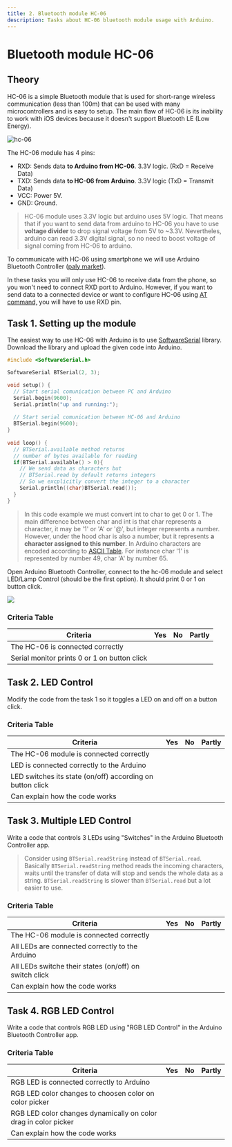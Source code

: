 ---
title: 2. Bluetooth module HC-06
description: Tasks about HC-06 bluetooth module usage with Arduino.
---
# Bluetooth module HC-06

## Theory

HC-06 is a simple Bluetooth module that is used for short-range wireless communication (less than 100m) that can be used with many microcontrollers and is easy to setup. The main flaw of HC-06 is its inability to work with iOS devices because it doesn't support Bluetooth LE (Low Energy).

![hc-06](/images/hc-06.bmp)

The HC-06 module has 4 pins:
* RXD: Sends data **to Arduino from HC-06**. 3.3V logic. (RxD = Receive Data)
* TXD: Sends data **to HC-06 from Arduino**. 3.3V logic (TxD = Transmit Data)
* VCC: Power 5V.
* GND: Ground.

> HC-06 module uses 3.3V logic but arduino uses 5V logic. That means that if you want to send data from arduino to HC-06 you have to use **voltage divider** to drop signal voltage from 5V to ~3.3V. Nevertheles, arduino can read 3.3V digital signal, so no need to boost voltage of signal coming from HC-06 to arduino.

To communicate with HC-06 using smartphone we will use Arduino Bluetooth Controller ([paly market](https://play.google.com/store/apps/details?id=com.giumig.apps.bluetoothserialmonitor)).

In these tasks you will only use HC-06 to receive data from the phone, so you won't need to connect RXD port to Arduino. However, if you want to send data to a connected device or want to configure HC-06 using [AT command,](https://www.instructables.com/AT-command-mode-of-HC-05-Bluetooth-module/) you will have to use RXD pin.

## Task 1. Setting up the module

The easiest way to use HC-06 with Arduino is to use [SoftwareSerial](https://docs.arduino.cc/learn/built-in-libraries/software-serial/) library. Download the library and upload the given code into Arduino. 

```c++
#include <SoftwareSerial.h>

SoftwareSerial BTSerial(2, 3);

void setup() {
  // Start serial comunication between PC and Arduino
  Serial.begin(9600);
  Serial.println("up and running:");
  
  // Start serial comunication between HC-06 and Arduino
  BTSerial.begin(9600);
}
  
void loop() {
  // BTSerial.available method returns
  // number of bytes available for reading
  if(BTSerial.available() > 0){
    // We send data as characters but 
    // BTSerial.read by default returns integers
    // So we excplicitly convert the integer to a character
    Serial.println((char)BTSerial.read());
  }
}
```

> In this code example we must convert int to char to get 0 or 1. The main difference between char and int is that char represents a character, it may be '1' or 'A' or '@', but integer represents a number. However, under the hood char is also a number, but it represents **a character assigned to this number**. In Arduino characters are encoded according to [ASCII Table](https://www.techonthenet.com/ascii/chart.php). For instance char '1' is represented by number 49, char 'A' by number 65.

Open Arduino Bluetooth Controller, connect to the hc-06 module and select LED/Lamp Control (should be the first option). It should print 0 or 1 on button click.

![](/images/bluetooth-controll-led.png)

### Criteria Table

|       Criteria                               | Yes | No | Partly |
| -------------------------------------------- | --- | -- | ------ |
| The HC-06 is connected correctly             |     |    |        |
| Serial monitor prints 0 or 1 on button click |     |    |        |


## Task 2. LED Control

Modify the code from the task 1 so it toggles a LED on and off on a button click.

### Criteria Table

|       Criteria                                               | Yes | No | Partly |
| ------------------------------------------------------------ | --- | -- | ------ |
| The HC-06 module is connected correctly                      |     |    |        |
| LED is connected correctly to the Arduino                    |     |    |        |
| LED switches its state (on/off) according on button click    |     |    |        |
| Can explain how the code works                               |     |    |        |

## Task 3. Multiple LED Control

Write a code that controls 3 LEDs using "Switches" in the Arduino Bluetooth Controller app.

> Consider using `BTSerial.readString` instead of `BTSerial.read`. Basically `BTSerial.readString` method reads the incoming characters, waits until the transfer of data will stop and sends the whole data as a string. `BTSerial.readString` is slower than `BTSerial.read` but a lot easier to use. 

### Criteria Table

|       Criteria                                               | Yes | No | Partly |
| ------------------------------------------------------------ | --- | -- | ------ |
| The HC-06 module is connected correctly                      |     |    |        |
| All LEDs are connected correctly to the Arduino              |     |    |        |
| All LEDs switche their states (on/off) on switch click       |     |    |        |
| Can explain how the code works                               |     |    |        |

## Task 4. RGB LED Control

Write a code that controls RGB LED using "RGB LED Control" in the Arduino Bluetooth Controller app.

### Criteria Table

|       Criteria                                                  | Yes | No | Partly |
| --------------------------------------------------------------- | --- | -- | ------ |
| RGB LED is connected correctly to Arduino                       |     |    |        |
| RGB LED color changes to choosen color on color picker          |     |    |        |
| RGB LED color changes dynamically on color drag in color picker |     |    |        |
| Can explain how the code works                                  |     |    |        |
